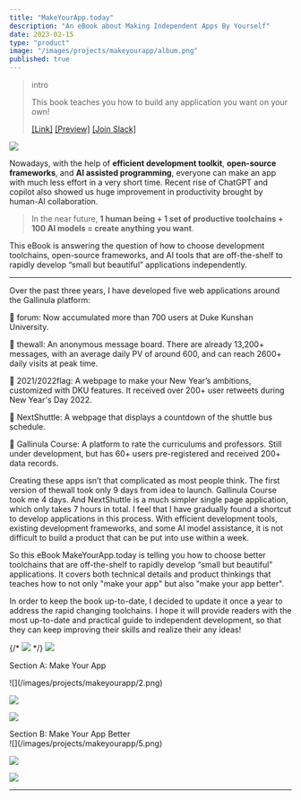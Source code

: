 ```yaml
---
title: "MakeYourApp.today"
description: "An eBook about Making Independent Apps By Yourself"
date: 2023-02-15
type: "product"
image: "/images/projects/makeyourapp/album.png"
published: true
---
```


> intro
> 
> This book teaches you how to build any application you want on your own!
> 
> [[Link]](https://makeyourapp.today)
> [[Preview]](https://junkaiman.notion.site/Public-Review-2b2a6ea5a2d34b2aadfc996196b082a4)
> [[Join Slack]](https://join.slack.com/t/makeyourapptoday/shared_invite/zt-1pl5rxspu-um0_ndLyyysmJGin~S2wlA)

![](/images/projects/makeyourapp/album.png)

Nowadays, with the help of **efficient development toolkit**, **open-source frameworks**, and **AI assisted programming**, everyone can make an app with much less effort in a very short time. Recent rise of ChatGPT and copilot also showed us huge improvement in productivity brought by human-AI collaboration.

> In the near future, **1 human being + 1 set of productive toolchains + 100 AI models = create anything you want**.

This eBook is answering the question of how to choose development toolchains, open-source frameworks, and AI tools that are off-the-shelf to rapidly develop “small but beautiful” applications independently.

----
Over the past three years, I have developed five web applications around the Gallinula platform:

📌 forum: Now accumulated more than 700 users at Duke Kunshan University.

📌 thewall: An anonymous message board. There are already 13,200+ messages, with an average daily PV of around 600, and can reach 2600+ daily visits at peak time.

📌 2021/2022flag: A webpage to make your New Year’s ambitions, customized with DKU features. It received over 200+ user retweets during New Year's Day 2022.

📌 NextShuttle: A webpage that displays a countdown of the shuttle bus schedule.

📌 Gallinula Course: A platform to rate the curriculums and professors. Still under development, but has 60+ users pre-registered and received 200+ data records.

  Creating these apps isn’t that complicated as most people think. The first version of thewall took only 9 days from idea to launch. Gallinula Course took me 4 days. And NextShuttle is a much simpler single page application, which only takes 7 hours in total. I feel that I have gradually found a shortcut to develop applications in this process. With efficient development tools, existing development frameworks, and some AI model assistance, it is not difficult to build a product that can be put into use within a week.

  So this eBook MakeYourApp.today is telling you how to choose better toolchains that are off-the-shelf to rapidly develop “small but beautiful” applications. It covers both technical details and product thinkings that teaches how to not only "make your app" but also "make your app better".

  In order to keep the book up-to-date, I decided to update it once a year to address the rapid changing toolchains. I hope it will provide readers with the most up-to-date and practical guide to independent development, so that they can keep improving their skills and realize their any ideas!

{/* ![](/images/projects/makeyourapp/album_ipad_mock.png) */}
![](/images/projects/makeyourapp/1.png)

Section A: Make Your App
<div className="flex">
![](/images/projects/makeyourapp/2.png)

![](/images/projects/makeyourapp/3.png)

![](/images/projects/makeyourapp/4.png)
</div>
Section B: Make Your App Better
<div className="flex">
![](/images/projects/makeyourapp/5.png)

![](/images/projects/makeyourapp/6.png)

![](/images/projects/makeyourapp/7.png)
</div>


---
